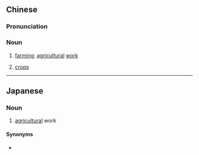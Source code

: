{{also|农功}}
==Chinese==
{{zh-forms|s=农功}}

===Pronunciation===
{{zh-pron
|m=nónggōng
|c=nung4 gung1
|cat=n
}}

===Noun===
{{zh-noun}}

# {{lb|zh|archaic}} [[farming]]; [[agricultural]] [[work]]
# {{lb|zh|archaic}} [[crops]]

----

==Japanese==
{{ja-kanjitab|のう|こう|yomi=o}}

===Noun===
{{ja-noun|のうこう}}

# [[agricultural]] work

====Synonyms====
* {{l|ja|農事}}